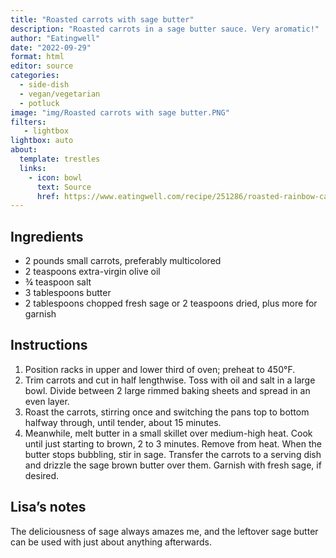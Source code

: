 ```yaml
---
title: "Roasted carrots with sage butter"
description: "Roasted carrots in a sage butter sauce. Very aromatic!"
author: "Eatingwell"
date: "2022-09-29"
format: html
editor: source
categories:
  - side-dish
  - vegan/vegetarian
  - potluck
image: "img/Roasted carrots with sage butter.PNG"
filters:
   - lightbox
lightbox: auto
about:
  template: trestles
  links:
    - icon: bowl
      text: Source
      href: https://www.eatingwell.com/recipe/251286/roasted-rainbow-carrots-with-sage-brown-butter/
---
```


## Ingredients

-   2 pounds small carrots, preferably multicolored
-   2 teaspoons extra-virgin olive oil
-   ¾ teaspoon salt
-   3 tablespoons butter
-   2 tablespoons chopped fresh sage or 2 teaspoons dried, plus more for garnish

## Instructions

1.  Position racks in upper and lower third of oven; preheat to 450°F.
2.  Trim carrots and cut in half lengthwise. Toss with oil and salt in a large bowl. Divide between 2 large rimmed baking sheets and spread in an even layer.
3.  Roast the carrots, stirring once and switching the pans top to bottom halfway through, until tender, about 15 minutes.
4.  Meanwhile, melt butter in a small skillet over medium-high heat. Cook until just starting to brown, 2 to 3 minutes. Remove from heat. When the butter stops bubbling, stir in sage. Transfer the carrots to a serving dish and drizzle the sage brown butter over them. Garnish with fresh sage, if desired.

## Lisa's notes

The deliciousness of sage always amazes me, and the leftover sage butter can be used with just about anything afterwards.
